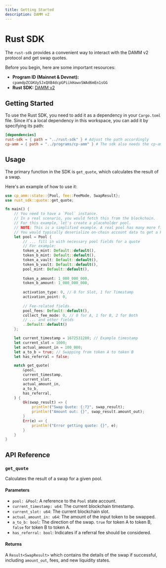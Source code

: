 ```yaml
---
title: Getting Started
description: DAMM v2
---
```


# Rust SDK

The `rust-sdk` provides a convenient way to interact with the DAMM v2 protocol and get swap quotes.

Before you begin, here are some important resources:

-   **Program ID (Mainnet & Devnet):** `cpamdpZCGKUy5JxQXB4dcpGPiikHawvSWAd6mEn1sGG`
-   **Rust SDK:** [DAMM v2](https://github.com/MeteoraAg/damm-v2/tree/main/rust-sdk)

## Getting Started

To use the Rust SDK, you need to add it as a dependency in your `Cargo.toml` file. Since it's a local dependency in this workspace, you can add it by specifying its path:

```toml
[dependencies]
rust-sdk = { path = "../rust-sdk" } # Adjust the path accordingly
cp-amm = { path = "../programs/cp-amm" } # The sdk also needs the cp-amm crate
```

## Usage

The primary function in the SDK is `get_quote`, which calculates the result of a swap.

Here's an example of how to use it:

```rust
use cp_amm::state::{Pool, fee::FeeMode, SwapResult};
use rust_sdk::quote::get_quote;

fn main() {
    // You need to have a `Pool` instance.
    // In a real scenario, you would fetch this from the blockchain.
    // For this example, let's create a placeholder pool.
    // NOTE: This is a simplified example. A real pool has many more fields.
    // You would typically deserialize on-chain account data to get a Pool.
    let pool = Pool {
        // ... fill in with necessary pool fields for a quote
        // For example:
        token_a_mint: Default::default(),
        token_b_mint: Default::default(),
        token_a_vault: Default::default(),
        token_b_vault: Default::default(),
        pool_mint: Default::default(),
        
        token_a_amount: 1_000_000_000,
        token_b_amount: 1_000_000_000,
        
        activation_type: 0, // 0 for Slot, 1 for Timestamp
        activation_point: 0,
        
        // Fee-related fields
        pool_fees: Default::default(),
        collect_fee_mode: 0, // 0 for A, 1 for B, 2 for Both
        // ... and other fields
        ..Default::default()
    };

    let current_timestamp = 1672531200; // Example timestamp
    let current_slot = 1000;
    let actual_amount_in = 100_000;
    let a_to_b = true; // Swapping from token A to token B
    let has_referral = false;

    match get_quote(
        &pool,
        current_timestamp,
        current_slot,
        actual_amount_in,
        a_to_b,
        has_referral,
    ) {
        Ok(swap_result) => {
            println!("Swap Quote: {:?}", swap_result);
            println!("Amount out: {}", swap_result.amount_out);
        }
        Err(e) => {
            println!("Error getting quote: {}", e);
        }
    }
}
```

## API Reference

### `get_quote`

Calculates the result of a swap for a given pool.

#### Parameters

- `pool: &Pool`: A reference to the `Pool` state account.
- `current_timestamp: u64`: The current blockchain timestamp.
- `current_slot: u64`: The current blockchain slot.
- `actual_amount_in: u64`: The amount of the input token to be swapped.
- `a_to_b: bool`: The direction of the swap. `true` for token A to token B, `false` for token B to token A.
- `has_referral: bool`: Indicates if a referral fee should be considered.

#### Returns

A `Result<SwapResult>` which contains the details of the swap if successful, including `amount_out`, fees, and new liquidity states. 